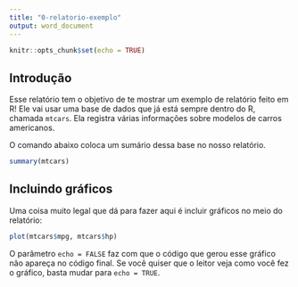 ```yaml
---
title: "0-relatorio-exemplo"
output: word_document
---
```


```r
knitr::opts_chunk$set(echo = TRUE)
```

## Introdução

Esse relatório tem o objetivo de te mostrar um exemplo de relatório feito em R! Ele vai usar uma base de dados que já está sempre dentro do R, chamada `mtcars`. Ela registra várias informações sobre modelos de carros americanos.

O comando abaixo coloca um sumário dessa base no nosso relatório.

```r
summary(mtcars)
```

## Incluindo gráficos

Uma coisa muito legal que dá para fazer aqui é incluir gráficos no meio do relatório:

```r
plot(mtcars$mpg, mtcars$hp)
```

O parâmetro `echo = FALSE` faz com que o código que gerou esse gráfico não apareça no código final. Se você quiser que o leitor veja como você fez o gráfico, basta mudar para `echo = TRUE`.
